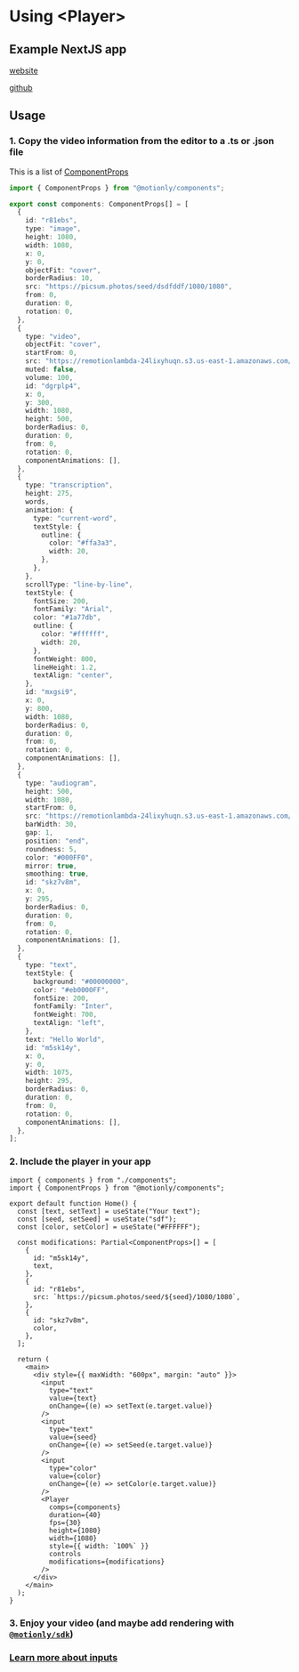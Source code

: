 # Using &lt;Player&gt;

## Example NextJS app

[website](https://motionly-example.vercel.app/)

[github](https://github.com/karelnagel/motionly-example)

## Usage

### 1. Copy the video information from the editor to a .ts or .json file

This is a list of [ComponentProps](/docs/componentProps)

```ts copy filename="components.ts"
import { ComponentProps } from "@motionly/components";

export const components: ComponentProps[] = [
  {
    id: "r81ebs",
    type: "image",
    height: 1080,
    width: 1080,
    x: 0,
    y: 0,
    objectFit: "cover",
    borderRadius: 10,
    src: "https://picsum.photos/seed/dsdfddf/1080/1080",
    from: 0,
    duration: 0,
    rotation: 0,
  },
  {
    type: "video",
    objectFit: "cover",
    startFrom: 0,
    src: "https://remotionlambda-24lixyhuqn.s3.us-east-1.amazonaws.com/video.mp4",
    muted: false,
    volume: 100,
    id: "dgrplp4",
    x: 0,
    y: 300,
    width: 1080,
    height: 500,
    borderRadius: 0,
    duration: 0,
    from: 0,
    rotation: 0,
    componentAnimations: [],
  },
  {
    type: "transcription",
    height: 275,
    words,
    animation: {
      type: "current-word",
      textStyle: {
        outline: {
          color: "#ffa3a3",
          width: 20,
        },
      },
    },
    scrollType: "line-by-line",
    textStyle: {
      fontSize: 200,
      fontFamily: "Arial",
      color: "#1a77db",
      outline: {
        color: "#ffffff",
        width: 20,
      },
      fontWeight: 800,
      lineHeight: 1.2,
      textAlign: "center",
    },
    id: "mxgsi9",
    x: 0,
    y: 800,
    width: 1080,
    borderRadius: 0,
    duration: 0,
    from: 0,
    rotation: 0,
    componentAnimations: [],
  },
  {
    type: "audiogram",
    height: 500,
    width: 1080,
    startFrom: 0,
    src: "https://remotionlambda-24lixyhuqn.s3.us-east-1.amazonaws.com/video.mp4",
    barWidth: 30,
    gap: 1,
    position: "end",
    roundness: 5,
    color: "#000FF0",
    mirror: true,
    smoothing: true,
    id: "skz7v8m",
    x: 0,
    y: 295,
    borderRadius: 0,
    duration: 0,
    from: 0,
    rotation: 0,
    componentAnimations: [],
  },
  {
    type: "text",
    textStyle: {
      background: "#00000000",
      color: "#eb0000FF",
      fontSize: 200,
      fontFamily: "Inter",
      fontWeight: 700,
      textAlign: "left",
    },
    text: "Hello World",
    id: "m5sk14y",
    x: 0,
    y: 0,
    width: 1075,
    height: 295,
    borderRadius: 0,
    duration: 0,
    from: 0,
    rotation: 0,
    componentAnimations: [],
  },
];
```

### 2. Include the player in your app

```tsx copy filename="index.tsx"
import { components } from "./components";
import { ComponentProps } from "@motionly/components";

export default function Home() {
  const [text, setText] = useState("Your text");
  const [seed, setSeed] = useState("sdf");
  const [color, setColor] = useState("#FFFFFF");

  const modifications: Partial<ComponentProps>[] = [
    {
      id: "m5sk14y",
      text,
    },
    {
      id: "r81ebs",
      src: `https://picsum.photos/seed/${seed}/1080/1080`,
    },
    {
      id: "skz7v8m",
      color,
    },
  ];

  return (
    <main>
      <div style={{ maxWidth: "600px", margin: "auto" }}>
        <input
          type="text"
          value={text}
          onChange={(e) => setText(e.target.value)}
        />
        <input
          type="text"
          value={seed}
          onChange={(e) => setSeed(e.target.value)}
        />
        <input
          type="color"
          value={color}
          onChange={(e) => setColor(e.target.value)}
        />
        <Player
          comps={components}
          duration={40}
          fps={30}
          height={1080}
          width={1080}
          style={{ width: `100%` }}
          controls
          modifications={modifications}
        />
      </div>
    </main>
  );
}
```

### 3. Enjoy your video (and maybe add rendering with [`@motionly/sdk`](/docs/sdk))


<PlayerExample />

### [Learn more about inputs](/docs/player/player)
